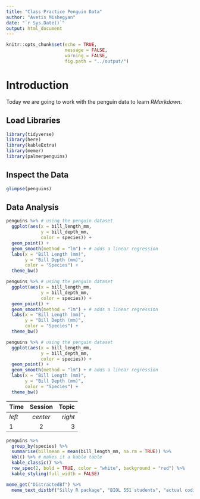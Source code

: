 ```yaml
---
title: "Class Practice Penguin Data"
author: "Avetis Mishegyan"
date: "`r Sys.Date()`"
output: html_document
---
```


```r
knitr::opts_chunk$set(echo = TRUE,
                      message = FALSE,
                      warning = FALSE,
                      fig.path = "../output/")
```

# Introduction

Today we are going to work with the penguin data to learn *RMarkdown*.

## Load Libraries

```r
library(tidyverse)
library(here)
library(kableExtra)
library(memer)
library(palmerpenguins)
```

## Inspect the Data

```r
glimpse(penguins)
```

## Data Analysis

```r
penguins %>% # using the penguin dataset
  ggplot(aes(x = bill_length_mm,
             y = bill_depth_mm,
             color = species)) +
  geom_point() +
  geom_smooth(method = "lm") + # adds a linear regression
  labs(x = "Bill Length (mm)",
       y = "Bill Depth (mm)",
       color = "Species") +
  theme_bw()
```

```r
penguins %>% # using the penguin dataset
  ggplot(aes(x = bill_length_mm,
             y = bill_depth_mm,
             color = species)) +
  geom_point() +
  geom_smooth(method = "lm") + # adds a linear regression
  labs(x = "Bill Length (mm)",
       y = "Bill Depth (mm)",
       color = "Species") +
  theme_bw()
```

```r
penguins %>% # using the penguin dataset
  ggplot(aes(x = bill_length_mm,
             y = bill_depth_mm,
             color = species)) +
  geom_point() +
  geom_smooth(method = "lm") + # adds a linear regression
  labs(x = "Bill Length (mm)",
       y = "Bill Depth (mm)",
       color = "Species") +
  theme_bw()
```

| Time | Session | Topic |
|:-----|:--------:|------:|
| _left_ | _center_ | _right_ |
| 1 | 2 | 3 |

```r
penguins %>%
  group_by(species) %>%
  summarise(billmean = mean(bill_length_mm, na.rm = TRUE)) %>%
  kbl() %>% # makes it a kable table
  kable_classic() %>%
  row_spec(2, bold = TRUE, color = "white", background = "red") %>%
  kable_styling(full_width = FALSE)
```

```r
meme_get("DistractedBf") %>% 
  meme_text_distbf("Silly R package", "BIOL 551 students", "actual coding")
```
